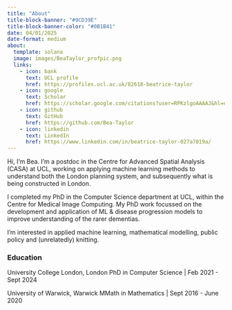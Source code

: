 ```yaml
---
title: "About"
title-block-banner: "#9CD39E"
title-block-banner-color: "#0B1B41"
date: 04/01/2025
date-format: medium
about:
  template: solana
  image: images/BeaTaylor_profpic.png
  links:
    - icon: bank
      text: UCL profile
      href: https://profiles.ucl.ac.uk/82618-beatrice-taylor
    - icon: google
      text: Scholar
      href: https://scholar.google.com/citations?user=RPKzlgoAAAAJ&hl=en
    - icon: github
      text: GitHub
      href: https://github.com/Bea-Taylor
    - icon: linkedin
      text: LinkedIn
      href: https://www.linkedin.com/in/beatrice-taylor-027a7019a/
---
```



:::{#hero-heading}

Hi, I’m Bea. I'm a postdoc in the Centre for Advanced Spatial Analysis (CASA) at UCL, working on applying machine learning methods to understand both the London planning system, and subsequently what is being constructed in London. 

I completed my PhD in the Computer Science department at UCL, within the Centre for Medical Image Computing. My PhD work focussed on the development and application of ML & disease progression models to improve understanding of the rarer dementias. 

I’m interested in applied machine learning, mathematical modelling, public policy and (unrelatedly) knitting.

<!-- More info about my research interests and publications can be found on my [UCL profile](https://profiles.ucl.ac.uk/82618-beatrice-taylor), my [Google Scholar](https://scholar.google.com/citations?user=RPKzlgoAAAAJ&hl=en) and [Github](https://github.com/Bea-Taylor).  -->

<!-- For more info about my research interests and publications see my [UCL profile](https://profiles.ucl.ac.uk/82618-beatrice-taylor) and [Google Scholar](https://scholar.google.com/citations?user=RPKzlgoAAAAJ&hl=en).  -->

### Education

University College London, London 
PhD in Computer Science | Feb 2021 - Sept 2024

University of Warwick, Warwick
MMath in Mathematics | Sept 2016 - June 2020

<!-- ### Experience 

Postdoc, Centre for Advanced Spatial Analysis, University College London, London  -->

<!-- ### Interests

I'm interested in the intersection of computational models and societal problems. How can we use techniques from maths and computer science to improve our understanding of problems like accurate dementia diagnosis, or increasing the build out rate to address the housing crisis? And then how do we communicate this understanding in a way that empowers others to act on this knowledge? -->

:::




